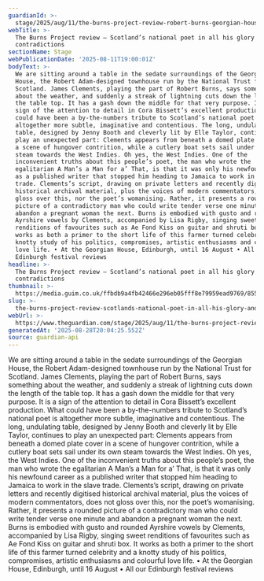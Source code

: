 ```yaml
---
guardianId: >-
  stage/2025/aug/11/the-burns-project-review-robert-burns-georgian-house-edinburgh
webTitle: >-
  The Burns Project review – Scotland’s national poet in all his glory and
  contradictions
sectionName: Stage
webPublicationDate: '2025-08-11T19:00:01Z'
bodyText: >-
  We are sitting around a table in the sedate surroundings of the Georgian
  House, the Robert Adam-designed townhouse run by the National Trust for
  Scotland. James Clements, playing the part of Robert Burns, says something
  about the weather, and suddenly a streak of lightning cuts down the length of
  the table top. It has a gash down the middle for that very purpose. It is a
  sign of the attention to detail in Cora Bissett’s excellent production. What
  could have been a by-the-numbers tribute to Scotland’s national poet is
  altogether more subtle, imaginative and contentious. The long, undulating
  table, designed by Jenny Booth and cleverly lit by Elle Taylor, continues to
  play an unexpected part: Clements appears from beneath a domed plate cover in
  a scene of hungover contrition, while a cutlery boat sets sail under its own
  steam towards the West Indies. Oh yes, the West Indies. One of the
  inconvenient truths about this people’s poet, the man who wrote the
  egalitarian A Man’s a Man for a’ That, is that it was only his newfound career
  as a published writer that stopped him heading to Jamaica to work in the slave
  trade. Clements’s script, drawing on private letters and recently digitised
  historical archival material, plus the voices of modern commentators, does not
  gloss over this, nor the poet’s womanising. Rather, it presents a rounded
  picture of a contradictory man who could write tender verse one minute and
  abandon a pregnant woman the next. Burns is embodied with gusto and rounded
  Ayrshire vowels by Clements, accompanied by Lisa Rigby, singing sweet
  renditions of favourites such as Ae Fond Kiss on guitar and shruti box. It
  works as both a primer to the short life of this farmer turned celebrity and a
  knotty study of his politics, compromises, artistic enthusiasms and colourful
  love life. • At the Georgian House, Edinburgh, until 16 August • All our
  Edinburgh festival reviews
headline: >-
  The Burns Project review – Scotland’s national poet in all his glory and
  contradictions
thumbnail: >-
  https://media.guim.co.uk/ffbdb9a4fb42466e296eb05fff8e79959ead9769/855_0_4899_3921/500.jpg
slug: >-
  the-burns-project-review-scotlands-national-poet-in-all-his-glory-and-contradictions
webUrl: >-
  https://www.theguardian.com/stage/2025/aug/11/the-burns-project-review-robert-burns-georgian-house-edinburgh
generatedAt: '2025-08-28T20:04:25.552Z'
source: guardian-api
---
```

We are sitting around a table in the sedate surroundings of the Georgian House, the Robert Adam-designed townhouse run by the National Trust for Scotland. James Clements, playing the part of Robert Burns, says something about the weather, and suddenly a streak of lightning cuts down the length of the table top. It has a gash down the middle for that very purpose. It is a sign of the attention to detail in Cora Bissett’s excellent production. What could have been a by-the-numbers tribute to Scotland’s national poet is altogether more subtle, imaginative and contentious. The long, undulating table, designed by Jenny Booth and cleverly lit by Elle Taylor, continues to play an unexpected part: Clements appears from beneath a domed plate cover in a scene of hungover contrition, while a cutlery boat sets sail under its own steam towards the West Indies. Oh yes, the West Indies. One of the inconvenient truths about this people’s poet, the man who wrote the egalitarian A Man’s a Man for a’ That, is that it was only his newfound career as a published writer that stopped him heading to Jamaica to work in the slave trade. Clements’s script, drawing on private letters and recently digitised historical archival material, plus the voices of modern commentators, does not gloss over this, nor the poet’s womanising. Rather, it presents a rounded picture of a contradictory man who could write tender verse one minute and abandon a pregnant woman the next. Burns is embodied with gusto and rounded Ayrshire vowels by Clements, accompanied by Lisa Rigby, singing sweet renditions of favourites such as Ae Fond Kiss on guitar and shruti box. It works as both a primer to the short life of this farmer turned celebrity and a knotty study of his politics, compromises, artistic enthusiasms and colourful love life. • At the Georgian House, Edinburgh, until 16 August • All our Edinburgh festival reviews

